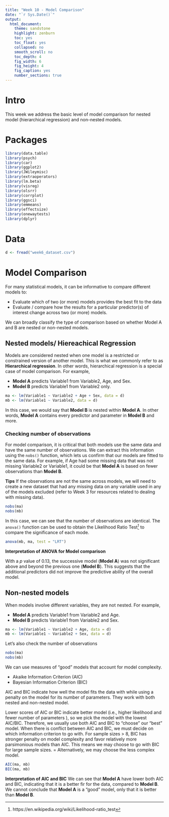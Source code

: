 ```yaml
---
title: "Week 10 - Model Comparison"
date: "`r Sys.Date()`"
output: 
  html_document:
    theme: sandstone
    highlight: zenburn
    toc: yes
    toc_float: yes
    collapsed: no
    smooth_scroll: no
    toc_depth: 4
    fig_width: 6
    fig_height: 4
    fig_caption: yes
    number_sections: true
---
```


# Intro

This week we address the basic level of model comparison for 
nested model (hierarchical regression) and non-nested models.

# Packages

```r
library(data.table)
library(psych)
library(car)
library(ggplot2)
library(JWileymisc)
library(extraoperators)
library(lm.beta)
library(visreg)
library(olsrr)
library(corrplot)
library(ggsci)
library(emmeans)
library(effectsize)
library(onewaytests)
library(dplyr)
```

# Data

```r
d <- fread("week6_dataset.csv")
```

# Model Comparison

For many statistical models, it can be informative to
compare different models to:

* Evaluate which of two (or more) models provides the best fit to the
  data
* Evaluate / compare how the results for a particular predictor(s) of
  interest change across two (or more) models.
  
We can broadly classify the type of comparison
based on whether Model A and B are nested or non-nested models. 

## Nested models/ Hiereachical Regression

Models are considered nested when one model is a restricted or
constrained version of another model. This is what we commonly refer to as 
**Hierarchical regression**. 
In other words, hierarchical regression is a special case of model comparison. 
For example, 

* **Model A** predicts Variable1 from Variable2, Age, and Sex.
* **Model B** predicts Variable1 from Variable2 only.

```r
ma <- lm(Variable1 ~ Variable2 + Age + Sex, data = d)
mb <- lm(Variable1 ~ Variable2, data = d)
```

In this case, we would say that 
**Model B** is nested within **Model A**. In other words, 
**Model A** contains every predictor and parameter in **Model B** and more.

### Checking number of observations

For model comparison, it is critical that both models use the same data and 
have the same number of observations. We can extract this information using the `nobs()` function, 
which lets us confirm that our models are fitted to the same data. 
For example, if Age had some missing data that was not missing Variable2 or
Variable1, it could be that **Model A** is based on fewer observations than 
**Model B**. 

**Tips** 
If the observations are not the same across models, we will need
to create a new dataset that had any missing data on any variable used
in any of the models excluded 
(refer to Week 3 for resources related to dealing with missing data).


```r
nobs(ma)
nobs(mb)
```

In this case, we can see that the number of observations are
identical. The `anova()` function can be used to obtain the 
Likelihood Ratio Test^[https://en.wikipedia.org/wiki/Likelihood-ratio_test] 
to compare the significance of each mode. 

```r
anova(mb, ma, test = "LRT")
```

**Interpretation of ANOVA for Model comparison** 

With a *p* value of 0.13, the successive model (**Model A**) was not significant above and beyond 
the previous one (**Model B**). 
This suggests that the additional predictors did not improve the predictive ability of the overall model.

## Non-nested models

When models involve different variables,  they are not nested. 
For example,

* **Model A** predicts Variable1 from Variable2 and Age.
* **Model B** predicts Variable1 from Variable2 and Sex.

```r
ma <- lm(Variable1 ~ Variable2 + Age, data = d)
mb <- lm(Variable1 ~ Variable2 + Sex, data = d)
```

Let's also check the number of observations

```r
nobs(ma)
nobs(mb)
```

We can use measures of "good" models that account for model complexity. 

* Akaike Information Criterion (AIC)
* Bayesian Information Criterion (BIC)

AIC and BIC indicate how well the model fits the data with 
while using a penalty on the model for its number of parameters. 
They work with both nested and non-nested model.

Lower scores of AIC or BIC indicate better model (i.e., 
higher likelihood and fewer number of parameters ), 
so we pick the model with the lowest AIC/BIC. 
Therefore, we usually use both AIC and BIC to "choose" our "best" model. 
When there is conflict between AIC and BIC, we must decide on which information criterion to go with. 
For sample sizes > 8, BIC has stronger penalty on
model complexity and favor relatively more parsimonious models than AIC. 
This means we may choose to go with BIC for large sample sizes. =
Alternatively, we may choose the less complex model.

```r
AIC(ma, mb)
BIC(ma, mb)
```

**Interpretation of AIC and BIC** 
We can see that **Model A** have lower both AIC and BIC, indicating that it is a better fir for the data, 
compared to **Model B**. We cannot conclude that **Model A** is a "good" model, only that it is better
than **Model B**.